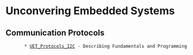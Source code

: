 = Unconvering Embedded Systems =

== Communication Protocols ==
        * [[UET_Protocols_I2C]] - Describing Fundamentals and Programming


